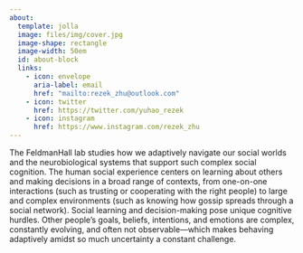 ```yaml
---
about: 
  template: jolla
  image: files/img/cover.jpg
  image-shape: rectangle
  image-width: 50em
  id: about-block
  links:
    - icon: envelope
      aria-label: email
      href: "mailto:rezek_zhu@outlook.com"  
    - icon: twitter
      href: https://twitter.com/yuhao_rezek
    - icon: instagram
      href: https://www.instagram.com/rezek_zhu
---
```


The FeldmanHall lab studies how we adaptively navigate our social worlds and the neurobiological systems that support such complex social cognition. The human social experience centers on learning about others and making decisions in a broad range of contexts, from one-on-one interactions (such as trusting or cooperating with the right people) to large and complex environments (such as knowing how gossip spreads through a social network). Social learning and decision-making pose unique cognitive hurdles. Other people’s goals, beliefs, intentions, and emotions are complex, constantly evolving, and often not observable—which makes behaving adaptively amidst so much uncertainty a constant challenge.

```{=html}
<style>
</style>
```
